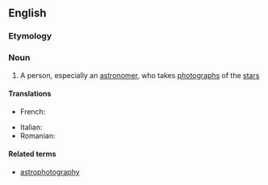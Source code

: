 ==English==

===Etymology===
{{prefix|astro|photographer|lang=en}}

===Noun===
{{en-noun}}

# {{cx|astronomy|photography|lang=en}} A person, especially an [[astronomer]], who takes [[photograph]]s of the [[star]]s

====Translations====
{{trans-top}}
* French: {{t|fr|astrophotographe|m-f}}
{{trans-mid}}
* Italian: {{t|it|astrofotografo|m}}
* Romanian: {{t|ro|astrofotograf|m}}
{{trans-bottom}}

====Related terms====
* [[astrophotography]]